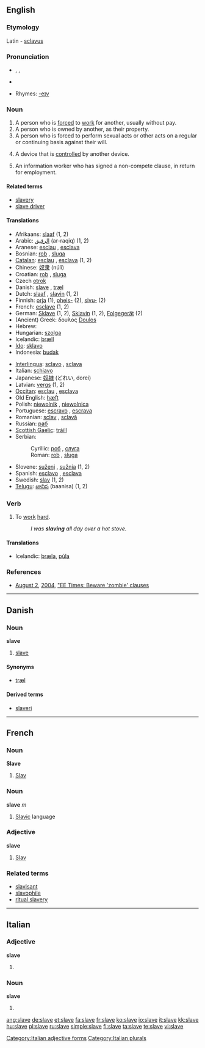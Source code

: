 {{wikipedia|dab=slave (disambiguation)|slave}}
==English==

===Etymology===
Latin - [[sclavus]]

===Pronunciation===
*{{AHD|slāv}}, {{IPA|/sleɪv/}}, {{SAMPA|/sleIv/}}
*{{audio|en-us-slave.ogg|Audio (US)}}

*Rhymes: [[Rhymes:English:-eɪv|-eɪv]]

===Noun===
{{wikipedia}}
{{en-noun}}

# A person who is [[force]]d to [[work]] for another, usually without pay.
# A person who is owned by another, as their property.
# A person who is forced to perform sexual acts or other acts on a regular or continuing basis against their will.
# {{engineering}} A device that is [[control]]led by another device.
# {{engineering}} An information worker who has signed a non-compete clause, in return for employment.

====Related terms====
*[[slavery]]
*[[slave driver]]

====Translations====
{{top}}
*Afrikaans: [[slaaf]] (1, 2)
*Arabic: [[الرقيق]] (ar-raqiq) (1, 2)
*Aranese: [[esclau]] {{m}}, [[esclava]] {{f}}
*Bosnian: [[rob#Bosnian|rob]] {{m}}, [[sluga]] {{f}}
*[[Catalan]]: [[esclau]] {{m}}, [[esclava]] {{f}} (1, 2)
*Chinese: [[奴隶]] (núlì)
*Croatian: [[rob#Croatian|rob]] {{m}}, [[sluga]] {{f}}
*Czech [[otrok]] {{m}}
*Danish: [[#Danish|slave]] {{c}}, [[træl]] {{c}}
*Dutch: [[slaaf]] {{m}}, [[slavin]] {{f}} (1, 2)
*Finnish: [[orja]] (1), [[oheis-]] (2), [[sivu-]] (2)
*French: [[esclave]] (1, 2)
*German: [[Sklave]] {{m}} (1, 2), [[Sklavin]] {{f}} (1, 2), [[Folgegerät]] {{n}} (2)
*(Ancient) Greek: δουλος [[Doulos]]
*Hebrew: {{he-translation|עבד|eved}}
*Hungarian: [[szolga]]
*Icelandic: [[þræll]] {{m}}
*[[Ido]]: [[sklavo]]
*Indonesia: [[budak]]
{{mid}}
*[[Interlingua]]: [[sclavo]] {{m}}, [[sclava]] {{f}}
*Italian: [[schiavo]]
*Japanese: [[奴隷]] (どれい, dorei)
*Latvian: [[vergs]] {{m}} (1, 2)
*[[Occitan]]: [[esclau]] {{m}}, [[esclava]] {{f}}
*Old English: [[hæft]]
*Polish: [[niewolnik]] {{m}}, [[niewolnica]] {{f}}
*Portuguese: [[escravo]] {{m}}, [[escrava]] {{f}}
*Romanian: [[sclav]] {{m}}, [[sclavă]] {{f}}
*Russian: [[раб]]
*[[Scottish Gaelic]]: [[tràill]] {{f}}
*Serbian:
*:Cyrillic: [[роб#Serbian|роб]] {{m}}, [[слуга]] {{f}}
*:Roman: [[rob#Serbian|rob]] {{m}}, [[sluga#Serbian|sluga]] {{f}}
*Slovene: [[suženj]] {{m}}, [[sužnja]] {{f}} (1, 2)
*Spanish: [[esclavo]] {{m}}, [[esclava]] {{f}}
*Swedish: [[slav]] {{c}} (1, 2)
*[[Telugu]]: [[బానిస]] (baanisa) (1, 2)
{{bottom}}

===Verb===
{{en-verb|slav|ing}}

# {{intransitive}} To [[work]] [[hard]].
#:''I was '''slaving''' all day over a hot stove.''

====Translations====
{{trans-top|work hard}}
*Icelandic: [[þræla]], [[púla]]
{{trans-mid}}
{{trans-bottom}}

===References===
* [[August 2]], [[2004]], [http://www.eet.com/issue/fp/showArticle.jhtml?articleId=26100928 "EE Times: Beware 'zombie' clauses]

----

==Danish==

===Noun===
'''slave''' {{c}}

# [[#English|slave]]

====Synonyms====
*[[træl]] {{c}}

====Derived terms====
*[[slaveri]] {{n}}

----

==French==

===Noun===
'''Slave'''

# [[Slav]]

===Noun===
'''slave''' ''m''

# [[Slavic]] language

===Adjective===
'''slave'''

# [[Slav]]

===Related terms===
*[[slavisant]]
*[[slavophile]]
*[[ritual slavery]]

----

==Italian==

===Adjective===
'''slave''' {{f}}

# {{plural of|slavo#Adjective|slavo}}

===Noun===
'''slave''' {{f}}

# {{plural of|slavo#Noun|slavo}}

[[Category:Italian adjective forms]]
[[Category:Italian plurals]]

[[ang:slave]]
[[de:slave]]
[[et:slave]]
[[fa:slave]]
[[fr:slave]]
[[ko:slave]]
[[io:slave]]
[[it:slave]]
[[kk:slave]]
[[hu:slave]]
[[pl:slave]]
[[ru:slave]]
[[simple:slave]]
[[fi:slave]]
[[ta:slave]]
[[te:slave]]
[[vi:slave]]
